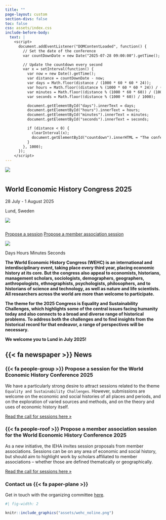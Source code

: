 ```yaml
---
title: ""
page-layout: custom
section-divs: false
toc: false
css: assets/index.css
include-before-body:
  text: |
    <script>
      document.addEventListener("DOMContentLoaded", function() {
        // Set the date of the conference
        var countDownDate = new Date("2025-07-28 09:00:00").getTime();

        // Update the countdown every second
        var x = setInterval(function() {
          var now = new Date().getTime();
          var distance = countDownDate - now;
          var days = Math.floor(distance / (1000 * 60 * 60 * 24));
          var hours = Math.floor((distance % (1000 * 60 * 60 * 24)) / (1000 * 60 * 60));
          var minutes = Math.floor((distance % (1000 * 60 * 60)) / (1000 * 60));
          var seconds = Math.floor((distance % (1000 * 60)) / 1000);

          document.getElementById("days").innerText = days;
          document.getElementById("hours").innerText = hours;
          document.getElementById("minutes").innerText = minutes;
          document.getElementById("seconds").innerText = seconds;

          if (distance < 0) {
            clearInterval(x);
            document.getElementById("countdown").innerHTML = "The conference has started!";
          }
        }, 1000);
      });
    </script>
---
```



::: {.hero-banner}

::: {.hero-image .hero-image-left}
![](assets/hero_left_1_2.png){fig-alt="To add"}
:::

::: {.content-block}

:::: {.columns}
::: {.content-container}
::: {.top-story .red-background}
<!-- <a href="content/register"> -->

::: grid
::: {.g-col-12 .g-col-lg-4 .top-story-text}
## World Economic History Congress 2025

28 July - 1 August 2025

Lund, Sweden
:::
::: {.g-col-12 .g-col-lg-8 .top-story-img}
![](assets/wehc_noline.png)
:::
:::

<!-- </a> -->

:::
:::


::::

::: {.hero-buttons}

<div class="d-flex justify-content-center">

<!-- [Register](content/register.qmd){.btn-action-primary .btn-action .btn .btn-success role="button"} -->
[Propose a session](content/call-for-sessions.qmd){#btn-guide .btn-action .btn .btn-info role="button"}
[Propose a member association session](content/call-for-sessions-member-associations.qmd){#btn-guide .btn-action .btn .btn-info role="button"}

</div>


::: 

:::

::: {.hero-image .hero-image-right}
![](assets/hero_right_1_2.png){fig-alt="To add"}
:::

:::

<!-- Countdown Timer -->
<div id="countdown">
  <span id="days"></span> Days 
  <span id="hours"></span> Hours 
  <span id="minutes"></span> Minutes 
  <span id="seconds"></span> Seconds
</div>

::: {.grid}

::: {.g-col-3}
:::

::: {.g-col-6}

::: {.content-block}

<b>

The World Economic History Congress (WEHC) is an international and interdisciplinary event, taking place every third year, placing economic history at its core. But the congress also appeal to economists, historians, management scholars, sociologists, demographers, geographers, anthropologists, ethnographists, psychologists, philosophers, and to historians of science and technology, as well as nature and life scientists. All researchers across the world are more than welcome to participate.
 
The theme for the 2025 Congress is Equality and Sustainability Challenges, which highlights some of the central issues facing humanity today and also connects to a broad and diverse range of historical problems. To address both the challenges and to find insights from the historical record for that endeavor, a range of perspectives will be necessary.
 
We welcome you to Lund in July 2025!

</b>
:::

:::

::: {.g-col-3}

:::

:::


::: {.grid}

::: {.g-col-4}

:::

::: {.g-col-4}
:::{.get-started}
## {{< fa newspaper >}} News
:::
:::

::: {.g-col-4}

:::

:::

::: {.content-block}
::: {.features .border}

::: {.feature}
### {{< fa people-group >}} Propose a session for the World Economic History Conference 2025

We have a particularly strong desire to attract sessions related to the theme `Equality and Sustainability Challenges`. However, submissions are welcome on the economic and social histories of all places and periods, and on the exploration of varied sources and methods, and on the theory and uses of economic history itself.

::: {.learn-more}
[Read the call for sessions here »](content/call-for-sessions.qmd)
:::
:::

::: {.feature}
### {{< fa people-roof >}} Propose a member association session for the World Economic History Conference 2025

As a new initiative, the IEHA invites session proposals from member associations. Sessions can be on any area of economic and social history, but should aim to highlight work by scholars affiliated to member associations – whether those are defined thematically or geographically.

::: {.learn-more}
[Read the call for sessions here »](content/call-for-sessions-member-associations.qmd)
:::
:::



:::
:::

::: {.get-started .alt-background}
::: {.content-block}

### Contact us {{< fa paper-plane >}}

Get in touch with the organizing committee [here](mailto:wehc@ekh.lu.se).

```r
#| fig-width: 2

knitr::include_graphics("assets/wehc_noline.png")
```

:::

:::
